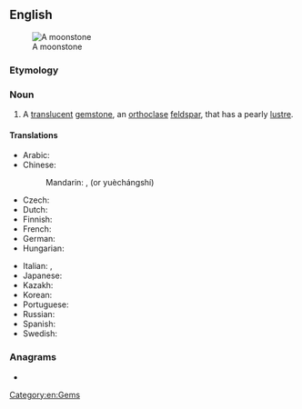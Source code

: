 ==English==
[[Image:MoonstoneGem.jpg|thumb|A moonstone]]

===Etymology===
{{compound|moon|stone|lang=en}}

===Noun===
{{wikipedia|moonstone (gemstone)}}
{{en-noun}}

# {{lb|en|mineral}} A [[translucent]] [[gemstone]], an [[orthoclase]] [[feldspar]], that has a pearly [[lustre]].

====Translations====
{{trans-top|translucent gemstone}}
* Arabic: {{t|ar|حَجَر اَلْقَمْر|m}}
* Chinese:
*: Mandarin: {{t+|cmn|月長石|sc=Hani}}, {{t+|cmn|月长石|tr=yuèzhǎngshí|sc=Hani}} (or yuèchángshí)
* Czech: {{t|cs|měsíček}}
* Dutch: {{t+|nl|maansteen|m}}
* Finnish: {{t+|fi|kuukivi}}
* French: {{t+|fr|pierre de lune}}
* German: {{t+|de|Mondstein}}
* Hungarian: {{t+|hu|holdkő}}
{{trans-mid}}
* Italian: {{t|it|pietra di luna|f}}, {{t|it|lunaria|f}}
* Japanese: {{t|ja|月長石|tr=げっちょうせき, gecchouseki|sc=Jpan}}
* Kazakh: {{t|kk|айтас|sc=Cyrl}}
* Korean: {{t|ko|월장석(月長石)}}
* Portuguese: {{t|pt|pedra da Lua|f}}
* Russian: {{t|ru|лу́нный ка́мень|m}}
* Spanish: {{t|es|piedra de luna|f}}
* Swedish: {{t|sv|månsten}}
{{trans-bottom}}

===Anagrams===
* {{anagrams|en|monotones}}

[[Category:en:Gems]]